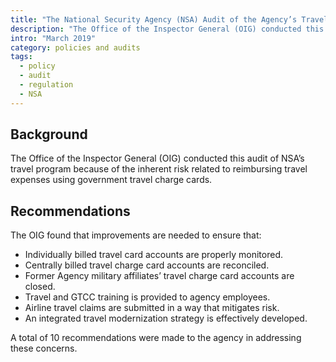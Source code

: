 ```yaml
---
title: "The National Security Agency (NSA) Audit of the Agency’s Travel Program AU-18-0003"
description: "The Office of the Inspector General (OIG) conducted this audit of NSA’s travel program because of the inherent risk related to reimbursing travel expenses using government travel charge cards."
intro: "March 2019"
category: policies and audits
tags:
  - policy
  - audit
  - regulation
  - NSA
---
```



<LinkButton link="https://www.oversight.gov/report/nsa/audit-agency%E2%80%99s-travel-program" text="View full audit"  />

## Background

The Office of the Inspector General (OIG) conducted this audit of NSA’s travel program because of the inherent risk related to reimbursing travel expenses using government travel charge cards.

## Recommendations

The OIG found that improvements are needed to ensure that:

- Individually billed travel card accounts are properly monitored.
- Centrally billed travel charge card accounts are reconciled.
- Former Agency military affiliates’ travel charge card accounts are closed.
- Travel and GTCC training is provided to agency employees.
- Airline travel claims are submitted in a way that mitigates risk.
- An integrated travel modernization strategy is effectively developed.

A total of 10 recommendations were made to the agency in addressing these concerns.

